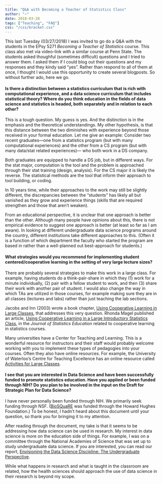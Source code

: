 ```yaml
---
title: "Q&A with Becoming a Teacher of Statistics Class"
author: "~"
date: 2018-03-28
tags: ["Teaching", "FAQ"]
css: "/css/bracket.css"
---
```


This last Tuesday (03/27/2018) I was invited to go do a Q&amp;A with the students in the EPsy 5271 *Becoming a Teacher of Statistics* course. This class also met via video-link with a similar course at Penn State. The students asked thoughful (sometimes difficult) questions and I tried to answer them. I asked them if I could blog out their questions and my responses and they kindy said "yes". Rather than respond to all of them at once, I thought I would use this opportunity to create several blogposts. So without further ado, here we go.


#### Is there a distinction between a statistics curriculum that is rich with computational experience, and a data science curriculum that includes statistical theory? Where do you think education in the fields of data science and statistics is headed, both separately and in relation to each other?

This is a tough question. My guess is yes. And the distinction is in the emphasis and the theoretical understandings. My other hypothesis, is that this distance between the two diminishes with experience beyond those received in your formal education. Let me give an example: Consider two recent graduates&mdash;one from a statistics program (but with many computational experiences) and the other from a CS program (but with many data/stat related experiences)&mdash; who both work in a DS company. 

Both graduates are equipped to handle a DS job, but in different ways. For the stat major, computation is the tool and the problem is approached through their stat training (design, analysis). For the CS major it is likely the reverse. The statistical methods are the tool that inform their approach to tool building, or coding. 

In 10 years time, while their approaches to the work may still be slightly different, the discrepancies between the "students" has likely all but vanished as they grow and experience things (skills that are required strengthen and those that aren't weaken).

From an educational perspective, it is unclear that one approach is better than the other. Although many people have opinions about this, there is not empirical evidence to suggest one approach is better (at least so far as I am aware). In looking at different undergraduate data science programs around the country, different institutions take different approaches to this. (Often it is a function of which department the faculty who started the program are based in rather than a well-planned out best-approach for students.)


#### What strategies would you recommend for implementing student centered/cooperative learning in the setting of very large lecture sizes?

There are probably several strategies to make this work in a large class. For example, having students do a think-pair-share in which they (1) work for a minute individually, (2) pair with a fellow student to work, and then (3) share their work with another pair of student. I would also change the way in which TAs are utilized in those courses, for example making sure they are in all classes (lectures and labs) rather than just teaching the lab sections. 


Jacobs and Inn (2003) wrote a book chapter, [Using Cooperative Learning in Large Classes ](https://files.eric.ed.gov/fulltext/ED573882.pdf), that addresses this very question. Rhonda Magel published an article, [Using Cooperative Learning in a Large Introductory Statistics Class](https://www.tandfonline.com/doi/full/10.1080/10691898.1998.11910621), in the *Journal of Statistics Education* related to cooperative learning in statistics courses. 

Many universities have a Center for Teaching and Learning. This is a wonderful resource for instructors and their staff would probably welcome working with you to implement these types of pedagogies into your courses. Often they also have online resources. For example, the University of Waterloo's Centre for Teaching Excellence has an online resource called [Activities for Large Classes](https://uwaterloo.ca/centre-for-teaching-excellence/teaching-resources/teaching-tips/educational-technologies/all/activities-large-classes).


#### I see that you are interested in Data Science and have been successfully funded to promote statistics education.  Have you applied or been funded through NIH? Do you plan to be involved in the input on the Draft for Strategic Plan for Data Science?

I have never personally been funded through NIH. We primarily seek funding through NSF. ([BioSQuaRE](http://www.datadreaming.org/project/2018-02-21-biosquare/) was funded through the Howard Hughes Foundation.) To be honest, I hadn't heard about this document until your question, so thank you for bringing it to my attention.

After reading through the document, my take is that it seems to be addressing how data science can be used in research. My interest in data science is more on the education side of things.   For example, I was on a committee through the National Academies of Science that was set up to study undergraduate data science. If you are interested, you can read our report, [Envisioning the Data Science Discipline: The Undergraduate Perspective](http://sites.nationalacademies.org/cstb/currentprojects/cstb_175246). 

While what happens in research and what is taught in the classroom are related, how the health sciences should approach the use of data science in their research is beyond my scope.


